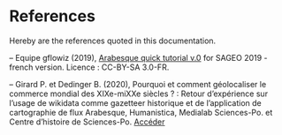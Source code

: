 # References

Hereby are the references quoted in this documentation.

-- Equipe gflowiz (2019), [Arabesque quick tutorial v.0](https://github.com/gflowiz/sageo-ricardo) for SAGEO 2019 - french version. Licence : CC-BY-SA 3.0-FR. 

-- Girard P. et Dedinger B. (2020), Pourquoi et comment géolocaliser le commerce mondial des XIXe-miXXe siècles ? : Retour d’expérience sur l’usage de wikidata comme gazetteer historique et de l’application de cartographie de flux Arabesque, Humanistica, Medialab Sciences-Po. et Centre d’histoire de Sciences-Po. [Accéder](http://medialab.github.io/publications/geolocaliserRICardo@humanistica2020/)

